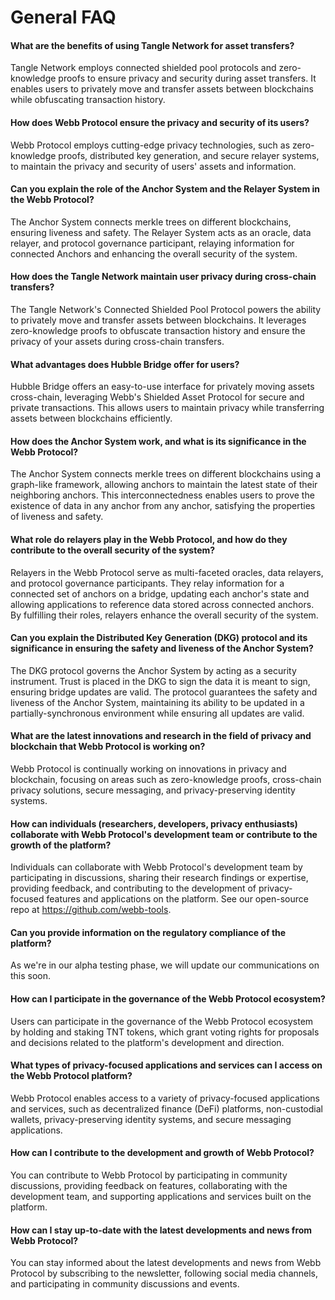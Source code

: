 # General FAQ

#### What are the benefits of using Tangle Network for asset transfers?
Tangle Network employs connected shielded pool protocols and zero-knowledge proofs to ensure privacy and security during asset transfers. It enables users to privately move and transfer assets between blockchains while obfuscating transaction history.

#### How does Webb Protocol ensure the privacy and security of its users?
Webb Protocol employs cutting-edge privacy technologies, such as zero-knowledge proofs, distributed key generation, and secure relayer systems, to maintain the privacy and security of users' assets and information.

#### Can you explain the role of the Anchor System and the Relayer System in the Webb Protocol?
The Anchor System connects merkle trees on different blockchains, ensuring liveness and safety. The Relayer System acts as an oracle, data relayer, and protocol governance participant, relaying information for connected Anchors and enhancing the overall security of the system.

#### How does the Tangle Network maintain user privacy during cross-chain transfers?
The Tangle Network's Connected Shielded Pool Protocol powers the ability to privately move and transfer assets between blockchains. It leverages zero-knowledge proofs to obfuscate transaction history and ensure the privacy of your assets during cross-chain transfers.

#### What advantages does Hubble Bridge offer for users?
Hubble Bridge offers an easy-to-use interface for privately moving assets cross-chain, leveraging Webb's Shielded Asset Protocol for secure and private transactions. This allows users to maintain privacy while transferring assets between blockchains efficiently.

#### How does the Anchor System work, and what is its significance in the Webb Protocol?
The Anchor System connects merkle trees on different blockchains using a graph-like framework, allowing anchors to maintain the latest state of their neighboring anchors. This interconnectedness enables users to prove the existence of data in any anchor from any anchor, satisfying the properties of liveness and safety.

#### What role do relayers play in the Webb Protocol, and how do they contribute to the overall security of the system?
Relayers in the Webb Protocol serve as multi-faceted oracles, data relayers, and protocol governance participants. They relay information for a connected set of anchors on a bridge, updating each anchor's state and allowing applications to reference data stored across connected anchors. By fulfilling their roles, relayers enhance the overall security of the system.

#### Can you explain the Distributed Key Generation (DKG) protocol and its significance in ensuring the safety and liveness of the Anchor System?
The DKG protocol governs the Anchor System by acting as a security instrument. Trust is placed in the DKG to sign the data it is meant to sign, ensuring bridge updates are valid. The protocol guarantees the safety and liveness of the Anchor System, maintaining its ability to be updated in a partially-synchronous environment while ensuring all updates are valid.

#### What are the latest innovations and research in the field of privacy and blockchain that Webb Protocol is working on?
Webb Protocol is continually working on innovations in privacy and blockchain, focusing on areas such as zero-knowledge proofs, cross-chain privacy solutions, secure messaging, and privacy-preserving identity systems.

#### How can individuals (researchers, developers, privacy enthusiasts) collaborate with Webb Protocol's development team or contribute to the growth of the platform?
Individuals can collaborate with Webb Protocol's development team by participating in discussions, sharing their research findings or expertise, providing feedback, and contributing to the development of privacy-focused features and applications on the platform. See our open-source repo at https://github.com/webb-tools.

#### Can you provide information on the regulatory compliance of the platform?
As we're in our alpha testing phase, we will update our communications on this soon.

#### How can I participate in the governance of the Webb Protocol ecosystem?
Users can participate in the governance of the Webb Protocol ecosystem by holding and staking TNT tokens, which grant voting rights for proposals and decisions related to the platform's development and direction.

#### What types of privacy-focused applications and services can I access on the Webb Protocol platform?
Webb Protocol enables access to a variety of privacy-focused applications and services, such as decentralized finance (DeFi) platforms, non-custodial wallets, privacy-preserving identity systems, and secure messaging applications.

#### How can I contribute to the development and growth of Webb Protocol?
You can contribute to Webb Protocol by participating in community discussions, providing feedback on features, collaborating with the development team, and supporting applications and services built on the platform.

#### How can I stay up-to-date with the latest developments and news from Webb Protocol?
You can stay informed about the latest developments and news from Webb Protocol by subscribing to the newsletter, following social media channels, and participating in community discussions and events.
